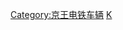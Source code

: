 {{Navbox
|name=京王电铁车辆
|title=[[京王电铁|<span style="color:#fff">京王电铁</span>]][[铁路车辆|<span style="color:#fff">车辆</span>]]
|titlestyle = background:#d07; color:#fff
|oddstyle = background:#008; font-weight:bold; color:#fff
|list1 = 现用车辆
|list2 = {{Navbox|child
|groupstyle = background; width:9em;
|liststyle = width:auto;
|group1 = [[京王線]]
|list1 = 营业用车：{{link-ja|京王7000系電力動車組|京王7000系電車|7000系}} - {{link-ja|京王8000系電力動車組|京王8000系電車|8000系}} - {{link-ja|京王9000系電力動車組|京王9000系電車|9000系}}-[[京王5000系電聯車 (2代)|5000系II]]<br/>{{link-ja|事業用車|事業用車}}：{{link-ja|京王Chiki 290型貨車|京王チキ290形貨車|Chiki 290型}} - [[京王6000系電力動車組|Dewa 600型]] - {{link-ja|京王Kuya 900型電力動車組|京王クヤ900形電車|Kuya 900型}} - {{link-ja|京王Deya 901·902型電力動車組|京王デヤ901・902形電車|Deya 901·902型}} - Saya 912型
|group2 = [[井之頭線]]
|list2 = {{link-ja|京王1000系电力动车组 (2代)|京王1000系電車 (2代)|1000系II}}
}}
|list3 = 過去的車辆
|list4 = {{Navbox|child
|groupstyle = background; width:9em;
|liststyle = width:auto;
|group1 = 京王線
|list1= 大型車：{{link-ja|帝都電鐵Moha 100型電力動車組|帝都電鉄モハ100形電車|Deha 1400型、Kuha（Saha）1200型}} - {{link-ja|京王Deha 1700型電力動車組|京王デハ1700形電車|Deha 1700型}} - {{link-ja|京王Deha 1710型電力動車組|京王デハ1710形電車|Deha（Kuha）1710型}} - {{link-ja|京王1800系电力动车组|京王1800系電車|Deha 1800型}} - {{link-ja|京王2600系电力动车组|京王2600系電車|2600系}} - {{link-ja|京王2700系电力动车组|京王2700系電車|2700系}} - {{link-ja|京王2000系电力动车组|京王2000系電車|2000系、2010系}} - {{link-ja|京王5000系电力动车组|京王5000系電車|5000系、5100系}} - [[京王6000系電聯車|6000系]]<br/>{{link-ja|京王線中型車|京王線中型車|京王電軌、玉南引繼車}}：{{link-ja|玉南電氣鐵道1型電力動車組|玉南電気鉄道1形電車|Deha 2000型}} - {{link-ja|京王電氣軌道110型電力動車組|京王電気軌道110形電車|Deha→Saha 2110型}} - {{link-ja|京王電氣軌道125型電力動車組|京王電気軌道125形電車|Deha 2125型}} - {{link-ja|京王電氣軌道150型電力動車組|京王電気軌道150形電車|Deha 2150型}} - {{link-ja|京王電氣軌道200型電力動車組|京王電気軌道200形電車|Deha 2200型}} - {{link-ja|京王電氣軌道300型電力動車組|京王電気軌道300形電車|Deha 2300型}} - {{link-ja|京王電氣軌道400型電力動車組|京王電気軌道400形電車|Deha 2400型}} - Deha 2500型<small>（{{link-ja|京王電氣軌道500號電力動車組|京王電気軌道500号電車|Deha 2500}}、{{link-ja|京王電氣軌道501型電力動車組|京王電気軌道501形電車|Deha 2501 - 2504}}）</small> - {{link-ja|京王220系電力動車組|京王220系電車|220系}}<br/>事業用車：{{link-ja|京王電氣軌道19型電力動車組|京王電気軌道19形電車|Deto、Dewa 2900型}} - {{link-ja|京王Deni 2900型電力動車組|京王デニ2900形電車|Deni 200型}} - {{link-ja|京王Deto 2910型電力動車組|京王デト2910形電車|Deto 210型}} - {{link-ja|京王2700系电力动车组|京王2700系電車|Dewa 220型}} - {{link-ja|京王Chiki 270型貨車|京王チキ270形貨車|Chiki 270型}} - {{link-ja|京王Hoki280型貨車|京王ホキ280形貨車|Hoki280型}} - {{link-ja|京王5000系电力动车组|京王5000系電車|Dewa 5000系}}
|group2= 京王电气轨道
|list2= {{link-ja|京王電氣軌道1型電力動車組|京王電気軌道1形電車|京王電軌1、9、15型}} - 京王電軌7型 - 京王電軌13型 - {{link-ja|京王電氣軌道19型電力動車組|京王電気軌道19形電車|京王電軌19型}} - {{link-ja|京王電氣軌道23型電力動車組|京王電気軌道23形電車|京王電軌23型}}
|group3= 井之頭線
|list3= Kuha（Saha）1250型<small>（{{link-ja|帝都電鐵Moha 100型電力動車組|Kuha→Saha1251 - 1257}}、{{link-ja|京王Deha 1760型電力動車組|京王デハ1760形電車|Kuha1258、1259}}）</small> - {{link-ja|京王Deha 1460型電力動車組|京王デハ1460形電車|Deha→Saha 1560型}} - {{link-ja|京王Deha 1750型電力動車組|京王デハ1750形電車|Deha 1660型}} - {{link-ja|京王Deha 1760型電力動車組|京王デハ1760形電車|Deha→Saha 1760型}} - {{link-ja|京王1800系电力动车组|京王1800系電車|Deha 1800型、Saha 1300型}} - {{link-ja|京王Deha 1900型電力動車組|京王デハ1900形電車|Deha 1900型}} - {{link-ja|京王Deha 1750型電力動車組|京王デハ1750形電車|Deni 100型}} - [[京王1000系電聯車 (初代)|1000系I]] - {{link-ja|京王3000系电力动车组|京王3000系電車|3000系}}<br />帝都電鐵引繼車：{{link-ja|帝都電鐵Moha 100型電力動車組|帝都電鉄モハ100形電車|Deha 1400型、Kuha→Saha 1200型}} - {{link-ja|帝都電鐵Kuha 500型電力動車組|帝都電鉄クハ500形電車|Kuha 1500型}}
}}
}}<noinclude>
[[Category:京王电铁车辆]]
[[Category:日本铁路车辆列表模板|K]]

</noinclude>